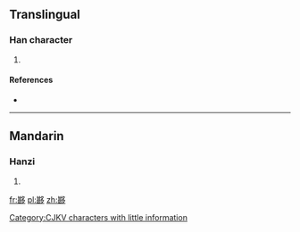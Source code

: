 ==Translingual==

===Han character===
{{Han char|rn=36|rad=夕|as=12|sn=15|four=|canj=廿女弓戈弓 (TVNIN)|ids=⿰[[甚]][[多]]}}

# {{defn|Han|sort=夕12}}

====References====
* {{Han ref|kx=0247.241|dkj=05818|dj=0492.200|hdz=20866.110|uh=5926|ud=22822}}

----

==Mandarin==

===Hanzi===
{{cmn-hanzi|pin=[[chèn]] ([[chen4]])|wg=ch'en<sup>4</sup>}}

# {{defn|lang=cmn|sort=夕12}}

[[Category:CJKV characters with little information]]

[[fr:夦]]
[[pl:夦]]
[[zh:夦]]